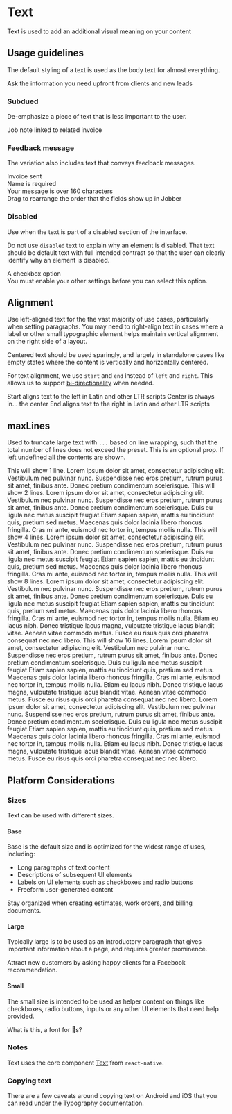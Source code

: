 
<Meta title="Components/Text and Typography/Text/Docs" component={Text} />

# Text

Text is used to add an additional visual meaning on your content

## Usage guidelines

The default styling of a text is used as the body text for almost everything.

<Canvas>
  <Text>Ask the information you need upfront from clients and new leads</Text>
</Canvas>

### Subdued

De-emphasize a piece of text that is less important to the user.

<Canvas>
  <Text variation="subdued">Job note linked to related invoice</Text>
</Canvas>

### Feedback message

The variation also includes text that conveys feedback messages.

<Canvas>
  <Text variation="success">Invoice sent</Text>
  <br />
  <Text variation="error">Name is required</Text>
  <br />
  <Text variation="warn">Your message is over 160 characters</Text>
  <br />
  <Text variation="info">
    Drag to rearrange the order that the fields show up in Jobber
  </Text>
</Canvas>

### Disabled

Use when the text is part of a disabled section of the interface.

Do not use `disabled` text to explain why an element is disabled. That text
should be default text with full intended contrast so that the user can clearly
identify why an element is disabled.

<Canvas>
  <Content>
    <div
      style={{
        display: "flex",
        alignItems: "center",
        gap: "var(--space-small)",
        marginBottom: "var(--space-small)",
      }}
    >
      <Checkbox disabled checked={false} />
      <Text variation="disabled">A checkbox option</Text>
    </div>
    <Text>
      You must enable your other settings before you can select this option.
    </Text>
  </Content>
</Canvas>

## Alignment

Use left-aligned text for the the vast majority of use cases, particularly when
setting paragraphs. You may need to right-align text in cases where a label or
other small typographic element helps maintain vertical alignment on the right
side of a layout.

Centered text should be used sparingly, and largely in standalone cases like
empty states where the content is vertically and horizontally centered.

For text alignment, we use `start` and `end` instead of `left` and `right`. This
allows us to support
[bi-directionality](https://material.io/design/usability/bidirectionality.html#mirroring-layout)
when needed.

<Canvas isColumn>
  <Text align="start">
    Start aligns text to the left in Latin and other LTR scripts
  </Text>
  <Text align="center">Center is always in... the center</Text>
  <Text align="end">
    End aligns text to the right in Latin and other LTR scripts
  </Text>
</Canvas>

## maxLines

Used to truncate large text with `...` based on line wrapping, such that the
total number of lines does not exceed the preset. This is an optional prop. If
left undefined all the contents are shown.

<Canvas>
  <Content>
    <Text maxLines="single">
      This will show 1 line. Lorem ipsum dolor sit amet, consectetur adipiscing
      elit. Vestibulum nec pulvinar nunc. Suspendisse nec eros pretium, rutrum
      purus sit amet, finibus ante. Donec pretium condimentum scelerisque.
    </Text>
    <Text maxLines="small">
      This will show 2 lines. Lorem ipsum dolor sit amet, consectetur adipiscing
      elit. Vestibulum nec pulvinar nunc. Suspendisse nec eros pretium, rutrum
      purus sit amet, finibus ante. Donec pretium condimentum scelerisque. Duis
      eu ligula nec metus suscipit feugiat.Etiam sapien sapien, mattis eu
      tincidunt quis, pretium sed metus. Maecenas quis dolor lacinia libero
      rhoncus fringilla. Cras mi ante, euismod nec tortor in, tempus mollis
      nulla.
    </Text>
    <Text maxLines="base">
      This will show 4 lines. Lorem ipsum dolor sit amet, consectetur adipiscing
      elit. Vestibulum nec pulvinar nunc. Suspendisse nec eros pretium, rutrum
      purus sit amet, finibus ante. Donec pretium condimentum scelerisque. Duis
      eu ligula nec metus suscipit feugiat.Etiam sapien sapien, mattis eu
      tincidunt quis, pretium sed metus. Maecenas quis dolor lacinia libero
      rhoncus fringilla. Cras mi ante, euismod nec tortor in, tempus mollis
      nulla.
    </Text>
    <Text maxLines="large">
      This will show 8 lines. Lorem ipsum dolor sit amet, consectetur adipiscing
      elit. Vestibulum nec pulvinar nunc. Suspendisse nec eros pretium, rutrum
      purus sit amet, finibus ante. Donec pretium condimentum scelerisque. Duis
      eu ligula nec metus suscipit feugiat.Etiam sapien sapien, mattis eu
      tincidunt quis, pretium sed metus. Maecenas quis dolor lacinia libero
      rhoncus fringilla. Cras mi ante, euismod nec tortor in, tempus mollis
      nulla. Etiam eu lacus nibh. Donec tristique lacus magna, vulputate
      tristique lacus blandit vitae. Aenean vitae commodo metus. Fusce eu risus
      quis orci pharetra consequat nec nec libero.
    </Text>
    <Text maxLines="larger">
      This will show 16 lines. Lorem ipsum dolor sit amet, consectetur
      adipiscing elit. Vestibulum nec pulvinar nunc. Suspendisse nec eros
      pretium, rutrum purus sit amet, finibus ante. Donec pretium condimentum
      scelerisque. Duis eu ligula nec metus suscipit feugiat.Etiam sapien
      sapien, mattis eu tincidunt quis, pretium sed metus. Maecenas quis dolor
      lacinia libero rhoncus fringilla. Cras mi ante, euismod nec tortor in,
      tempus mollis nulla. Etiam eu lacus nibh. Donec tristique lacus magna,
      vulputate tristique lacus blandit vitae. Aenean vitae commodo metus. Fusce
      eu risus quis orci pharetra consequat nec nec libero. Lorem ipsum dolor
      sit amet, consectetur adipiscing elit. Vestibulum nec pulvinar nunc.
      Suspendisse nec eros pretium, rutrum purus sit amet, finibus ante. Donec
      pretium condimentum scelerisque. Duis eu ligula nec metus suscipit
      feugiat.Etiam sapien sapien, mattis eu tincidunt quis, pretium sed metus.
      Maecenas quis dolor lacinia libero rhoncus fringilla. Cras mi ante,
      euismod nec tortor in, tempus mollis nulla. Etiam eu lacus nibh. Donec
      tristique lacus magna, vulputate tristique lacus blandit vitae. Aenean
      vitae commodo metus. Fusce eu risus quis orci pharetra consequat nec nec
      libero.
    </Text>
  </Content>
</Canvas>

## Platform Considerations

<Tabs>
  <Tab label="Web">

  <Content>

### Sizes

Text can be used with different sizes.

#### Base

Base is the default size and is optimized for the widest range of uses,
including:

- Long paragraphs of text content
- Descriptions of subsequent UI elements
- Labels on UI elements such as checkboxes and radio buttons
- Freeform user-generated content

<Canvas>
  <Text size="base">
    Stay organized when creating estimates, work orders, and billing documents.
  </Text>
</Canvas>

#### Large

Typically large is to be used as an introductory paragraph that gives important
information about a page, and requires greater prominence.

<Canvas>
  <Text size="large">
    Attract new customers by asking happy clients for a Facebook recommendation.
  </Text>
</Canvas>

#### Small

The small size is intended to be used as helper content on things like
checkboxes, radio buttons, inputs or any other UI elements that need help
provided.

<Canvas>
  <Text size="small">What is this, a font for 🐜s?</Text>
</Canvas>

  </Content>
  </Tab>
  <Tab label="Mobile">

  <Content>

### Notes

Text uses the core component [Text](https://reactnative.dev/docs/text) from
`react-native`.

### Copying text

There are a few caveats around copying text on Android and iOS that you can read
under the Typography documentation.

  </Content>

  </Tab>

</Tabs>
